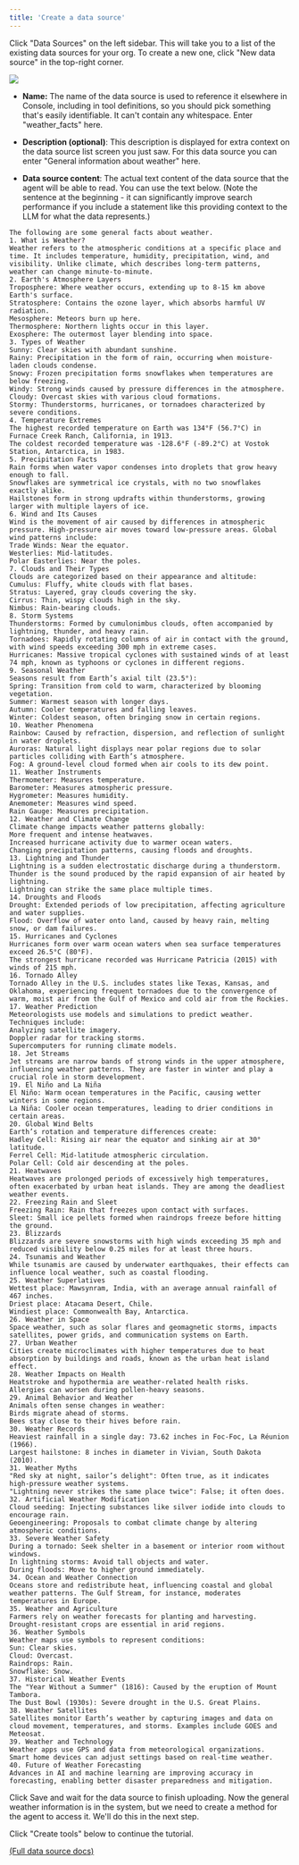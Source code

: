 ```yaml
---
title: 'Create a data source'
---
```


Click "Data Sources" on the left sidebar. This will take you to a list of the existing data sources for your org. To create a new one, click "New data source" in the top-right corner.

![](/mintlify/images/create_new_data_source_03_11.jpg)

* **Name:** The name of the data source is used to reference it elsewhere in Console, including in tool definitions, so you should pick something that's easily identifiable. It can't contain any whitespace. Enter "weather\_facts" here.

* **Description (optional)**: This description is displayed for extra context on the data source list screen you just saw. For this data source you can enter "General information about weather" here.

* **Data source content**: The actual text content of the data source that the agent will be able to read. You can use the text below. (Note the sentence at the beginning - it can significantly improve search performance if you include a statement like this providing context to the LLM for what the data represents.)

```
The following are some general facts about weather.
1. What is Weather?
Weather refers to the atmospheric conditions at a specific place and time. It includes temperature, humidity, precipitation, wind, and visibility. Unlike climate, which describes long-term patterns, weather can change minute-to-minute.
2. Earth's Atmosphere Layers
Troposphere: Where weather occurs, extending up to 8-15 km above Earth's surface.
Stratosphere: Contains the ozone layer, which absorbs harmful UV radiation.
Mesosphere: Meteors burn up here.
Thermosphere: Northern lights occur in this layer.
Exosphere: The outermost layer blending into space.
3. Types of Weather
Sunny: Clear skies with abundant sunshine.
Rainy: Precipitation in the form of rain, occurring when moisture-laden clouds condense.
Snowy: Frozen precipitation forms snowflakes when temperatures are below freezing.
Windy: Strong winds caused by pressure differences in the atmosphere.
Cloudy: Overcast skies with various cloud formations.
Stormy: Thunderstorms, hurricanes, or tornadoes characterized by severe conditions.
4. Temperature Extremes
The highest recorded temperature on Earth was 134°F (56.7°C) in Furnace Creek Ranch, California, in 1913.
The coldest recorded temperature was -128.6°F (-89.2°C) at Vostok Station, Antarctica, in 1983.
5. Precipitation Facts
Rain forms when water vapor condenses into droplets that grow heavy enough to fall.
Snowflakes are symmetrical ice crystals, with no two snowflakes exactly alike.
Hailstones form in strong updrafts within thunderstorms, growing larger with multiple layers of ice.
6. Wind and Its Causes
Wind is the movement of air caused by differences in atmospheric pressure. High-pressure air moves toward low-pressure areas. Global wind patterns include:
Trade Winds: Near the equator.
Westerlies: Mid-latitudes.
Polar Easterlies: Near the poles.
7. Clouds and Their Types
Clouds are categorized based on their appearance and altitude:
Cumulus: Fluffy, white clouds with flat bases.
Stratus: Layered, gray clouds covering the sky.
Cirrus: Thin, wispy clouds high in the sky.
Nimbus: Rain-bearing clouds.
8. Storm Systems
Thunderstorms: Formed by cumulonimbus clouds, often accompanied by lightning, thunder, and heavy rain.
Tornadoes: Rapidly rotating columns of air in contact with the ground, with wind speeds exceeding 300 mph in extreme cases.
Hurricanes: Massive tropical cyclones with sustained winds of at least 74 mph, known as typhoons or cyclones in different regions.
9. Seasonal Weather
Seasons result from Earth’s axial tilt (23.5°):
Spring: Transition from cold to warm, characterized by blooming vegetation.
Summer: Warmest season with longer days.
Autumn: Cooler temperatures and falling leaves.
Winter: Coldest season, often bringing snow in certain regions.
10. Weather Phenomena
Rainbow: Caused by refraction, dispersion, and reflection of sunlight in water droplets.
Auroras: Natural light displays near polar regions due to solar particles colliding with Earth’s atmosphere.
Fog: A ground-level cloud formed when air cools to its dew point.
11. Weather Instruments
Thermometer: Measures temperature.
Barometer: Measures atmospheric pressure.
Hygrometer: Measures humidity.
Anemometer: Measures wind speed.
Rain Gauge: Measures precipitation.
12. Weather and Climate Change
Climate change impacts weather patterns globally:
More frequent and intense heatwaves.
Increased hurricane activity due to warmer ocean waters.
Changing precipitation patterns, causing floods and droughts.
13. Lightning and Thunder
Lightning is a sudden electrostatic discharge during a thunderstorm.
Thunder is the sound produced by the rapid expansion of air heated by lightning.
Lightning can strike the same place multiple times.
14. Droughts and Floods
Drought: Extended periods of low precipitation, affecting agriculture and water supplies.
Flood: Overflow of water onto land, caused by heavy rain, melting snow, or dam failures.
15. Hurricanes and Cyclones
Hurricanes form over warm ocean waters when sea surface temperatures exceed 26.5°C (80°F).
The strongest hurricane recorded was Hurricane Patricia (2015) with winds of 215 mph.
16. Tornado Alley
Tornado Alley in the U.S. includes states like Texas, Kansas, and Oklahoma, experiencing frequent tornadoes due to the convergence of warm, moist air from the Gulf of Mexico and cold air from the Rockies.
17. Weather Prediction
Meteorologists use models and simulations to predict weather. Techniques include:
Analyzing satellite imagery.
Doppler radar for tracking storms.
Supercomputers for running climate models.
18. Jet Streams
Jet streams are narrow bands of strong winds in the upper atmosphere, influencing weather patterns. They are faster in winter and play a crucial role in storm development.
19. El Niño and La Niña
El Niño: Warm ocean temperatures in the Pacific, causing wetter winters in some regions.
La Niña: Cooler ocean temperatures, leading to drier conditions in certain areas.
20. Global Wind Belts
Earth’s rotation and temperature differences create:
Hadley Cell: Rising air near the equator and sinking air at 30° latitude.
Ferrel Cell: Mid-latitude atmospheric circulation.
Polar Cell: Cold air descending at the poles.
21. Heatwaves
Heatwaves are prolonged periods of excessively high temperatures, often exacerbated by urban heat islands. They are among the deadliest weather events.
22. Freezing Rain and Sleet
Freezing Rain: Rain that freezes upon contact with surfaces.
Sleet: Small ice pellets formed when raindrops freeze before hitting the ground.
23. Blizzards
Blizzards are severe snowstorms with high winds exceeding 35 mph and reduced visibility below 0.25 miles for at least three hours.
24. Tsunamis and Weather
While tsunamis are caused by underwater earthquakes, their effects can influence local weather, such as coastal flooding.
25. Weather Superlatives
Wettest place: Mawsynram, India, with an average annual rainfall of 467 inches.
Driest place: Atacama Desert, Chile.
Windiest place: Commonwealth Bay, Antarctica.
26. Weather in Space
Space weather, such as solar flares and geomagnetic storms, impacts satellites, power grids, and communication systems on Earth.
27. Urban Weather
Cities create microclimates with higher temperatures due to heat absorption by buildings and roads, known as the urban heat island effect.
28. Weather Impacts on Health
Heatstroke and hypothermia are weather-related health risks.
Allergies can worsen during pollen-heavy seasons.
29. Animal Behavior and Weather
Animals often sense changes in weather:
Birds migrate ahead of storms.
Bees stay close to their hives before rain.
30. Weather Records
Heaviest rainfall in a single day: 73.62 inches in Foc-Foc, La Réunion (1966).
Largest hailstone: 8 inches in diameter in Vivian, South Dakota (2010).
31. Weather Myths
"Red sky at night, sailor’s delight": Often true, as it indicates high-pressure weather systems.
"Lightning never strikes the same place twice": False; it often does.
32. Artificial Weather Modification
Cloud seeding: Injecting substances like silver iodide into clouds to encourage rain.
Geoengineering: Proposals to combat climate change by altering atmospheric conditions.
33. Severe Weather Safety
During a tornado: Seek shelter in a basement or interior room without windows.
In lightning storms: Avoid tall objects and water.
During floods: Move to higher ground immediately.
34. Ocean and Weather Connection
Oceans store and redistribute heat, influencing coastal and global weather patterns. The Gulf Stream, for instance, moderates temperatures in Europe.
35. Weather and Agriculture
Farmers rely on weather forecasts for planting and harvesting.
Drought-resistant crops are essential in arid regions.
36. Weather Symbols
Weather maps use symbols to represent conditions:
Sun: Clear skies.
Cloud: Overcast.
Raindrops: Rain.
Snowflake: Snow.
37. Historical Weather Events
The "Year Without a Summer" (1816): Caused by the eruption of Mount Tambora.
The Dust Bowl (1930s): Severe drought in the U.S. Great Plains.
38. Weather Satellites
Satellites monitor Earth’s weather by capturing images and data on cloud movement, temperatures, and storms. Examples include GOES and Meteosat.
39. Weather and Technology
Weather apps use GPS and data from meteorological organizations.
Smart home devices can adjust settings based on real-time weather.
40. Future of Weather Forecasting
Advances in AI and machine learning are improving accuracy in forecasting, enabling better disaster preparedness and mitigation.
```

Click Save and wait for the data source to finish uploading. Now the general weather information is in the system, but we need to create a method for the agent to access it. We'll do this in the next step.

Click "Create tools" below to continue the tutorial.

[(Full data source docs)](/mintlify/Resources/DataSources.mdx)